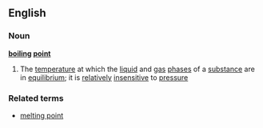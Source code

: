 ==English==
===Noun===
'''[[boiling]] [[point]]'''
#{{physics}} The [[temperature]] at which the [[liquid]] and [[gas]] [[phase]]s of a [[substance]] are in [[equilibrium]]; it is [[relatively]] [[insensitive]] to [[pressure]]
===Related terms===
*[[melting point]]